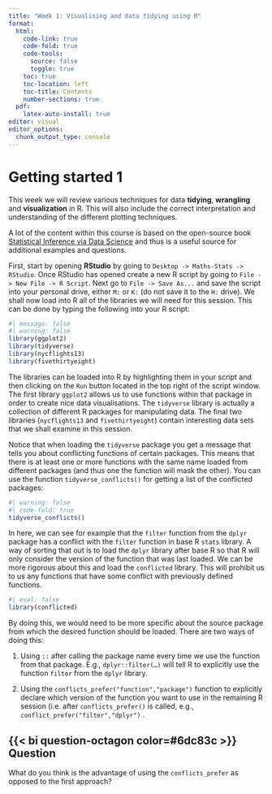 ```yaml
---
title: "Week 1: Visualising and data tidying using R"
format:
  html:    
    code-link: true
    code-fold: true
    code-tools:
      source: false
      toggle: true
    toc: true
    toc-location: left
    toc-title: Contents
    number-sections: true
  pdf:
    latex-auto-install: true
editor: visual
editor_options: 
  chunk_output_type: console
---
```


# Getting started 1

This week we will review various techniques for data **tidying**, **wrangling** and **visualization** in R. This will also include the correct interpretation and understanding of the different plotting techniques.

::: callout-note
A lot of the content within this course is based on the open-source book [Statistical Inference via Data Science](https://moderndive.com/index.html) and thus is a useful source for additional examples and questions.
:::

First, start by opening **RStudio** by going to `Desktop -> Maths-Stats -> RStudio`. Once RStudio has opened create a new R script by going to `File -> New File -> R Script`. Next go to `File -> Save As...` and save the script into your personal drive, either `M:` or `K:` (do not save it to the `H:` drive). We shall now load into R all of the libraries we will need for this session. This can be done by typing the following into your R script:

```r
#| message: false
#| warning: false
library(ggplot2)
library(tidyverse)
library(nycflights13)
library(fivethirtyeight)
```

The libraries can be loaded into R by highlighting them in your script and then clicking on the `Run` button located in the top right of the script window. The first library `ggplot2` allows us to use functions within that package in order to create nice data visualisations. The `tidyverse` library is actually a collection of different R packages for manipulating data. The final two libraries (`nycflights13` and `fivethirtyeight`) contain interesting data sets that we shall examine in this session.

Notice that when loading the `tidyverse` package you get a message that tells you about conflicting functions of certain packages. This means that there is at least one or more functions with the same name loaded from different packages (and thus one the function will mask the other). You can use the function `tidyverse_conflicts()` for getting a list of the conflicted packages:

```r
#| warning: false
#| code-fold: true
tidyverse_conflicts()
```

In here, we can see for example that the `filter` function from the `dplyr` package has a conflict with the `filter` function in base R `stats` library. A way of sorting that out is to load the `dplyr` library after base R so that R will only consider the version of the function that was last loaded. We can be more rigorous about this and load the `conflicted` library. This will prohibit us to us any functions that have some conflict with previously defined functions.

```r
#| eval: false
library(conflicted)
```

By doing this, we would need to be more specific about the source package from which the desired function should be loaded. There are two ways of doing this:

1.  Using `::` after calling the package name every time we use the function from that package. E.g., `dplyr::filter(…)` will tell R to explicitly use the function `filter` from the `dplyr` library.

2.  Using the `conflicts_prefer("function","package")` function to explicitly declare which version of the function you want to use in the remaining R session (i.e. after `conflicts_prefer()` is called, e.g., `conflict_prefer("filter","dplyr")` .

::: {.callout-tip icon="false"}
## {{< bi question-octagon color=#6dc83c >}} Question

What do you think is the advantage of using the `conflicts_prefer` as opposed to the first approach?
:::
